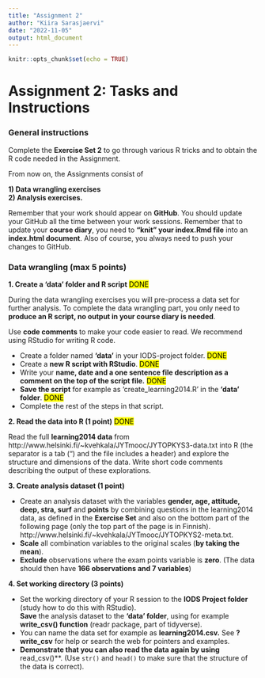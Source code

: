 ```yaml
---
title: "Assignment 2"
author: "Kiira Sarasjaervi"
date: "2022-11-05"
output: html_document
---
```


```r
knitr::opts_chunk$set(echo = TRUE)
```

# Assignment 2: Tasks and Instructions

### General instructions
Complete the **Exercise Set 2** to go through various R tricks and to obtain the R code needed in the Assignment.

From now on, the Assignments consist of   

**1) Data wrangling exercises**   
**2) Analysis exercises.**   

Remember that your work should appear on **GitHub**. You should update your GitHub all the time between your work sessions.  Remember that to update your **course diary**, you need to **“knit” your index.Rmd file** into an **index.html document**. Also of course, you always need to push your changes to GitHub.

### Data wrangling (max 5 points)

**1. Create a 'data' folder and R script** <mark >DONE</mark>

During the data wrangling exercises you will pre-process a data set for further analysis. To complete the data wrangling part, you only need to **produce an R script, no output in your course diary is needed**.  

Use **code comments** to make your code easier to read. We recommend using RStudio for writing R code.

- Create a folder named **‘data’** in your IODS-project folder. <mark >DONE</mark>
- Create a **new R script with RStudio**. <mark >DONE</mark>
- Write your **name, date and a one sentence file description as a comment on the top of the script file.** <mark >DONE</mark>
- **Save the script** for example as 'create_learning2014.R' in the **‘data’ folder**. <mark >DONE</mark>
- Complete the rest of the steps in that script.

**2. Read the data into R (1 point)** <mark >DONE</mark>

Read the full **learning2014 data** from http://www.helsinki.fi/~kvehkala/JYTmooc/JYTOPKYS3-data.txt into R (the separator is a tab ("\t") and the file includes a header) and explore the structure and dimensions of the data. Write short code comments describing the output of these explorations.

**3.  Create analysis dataset (1 point)**

- Create an analysis dataset with the variables **gender, age, attitude, deep, stra, surf** and **points** by combining questions in the learning2014 data, as defined in the **Exercise Set** and also on the bottom part of the following page (only the top part of the page is in Finnish). http://www.helsinki.fi/~kvehkala/JYTmooc/JYTOPKYS2-meta.txt. 
- **Scale** all combination variables to the original scales (**by taking the mean**).  
- **Exclude** observations where the exam points variable is **zero**. (The data should then have **166 observations and 7 variables**)  

**4. Set working directory (3 points)**

- Set the working directory of your R session to the **IODS Project folder** (study how to do this with RStudio).  
**Save** the analysis dataset to the **‘data’ folder**, using for example **write_csv() function** (readr package, part of tidyverse).  
- You can name the data set for example as **learning2014.csv.** See **?write_csv** for help or search the web for pointers and examples.  
- **Demonstrate that you can also read the data again by using **read_csv()**. (Use `str()` and `head()` to make sure that the structure of the data is correct).  


